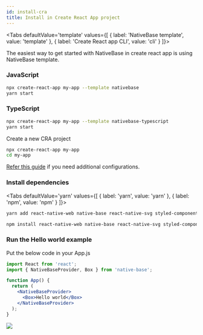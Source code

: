 ```yaml
---
id: install-cra
title: Install in Create React App project
---
```



  <Tabs
  defaultValue='template'
  values={[
  { label: 'NativeBase template', value: 'template' },
  { label: 'Create React app CLI', value: 'cli' }
  ]}>

  <TabItem value="template">

The easiest way to get started with NativeBase in create react app is using NativeBase template.

### JavaScript

```bash
npx create-react-app my-app --template nativebase
yarn start
```

### TypeScript

```bash
npx create-react-app my-app --template nativebase-typescript
yarn start
```

  </TabItem>

  <TabItem value="cli">

Create a new CRA project

```bash
npx create-react-app my-app
cd my-app
```

[Refer this guide](https://necolas.github.io/react-native-web/docs/installation/) if you need additional configurations.

### Install dependencies

  <Tabs
  defaultValue='yarn'
  values={[
  { label: 'yarn', value: 'yarn' },
  { label: 'npm', value: 'npm' }
  ]}>

  <TabItem value="yarn">

```bash
yarn add react-native-web native-base react-native-svg styled-components styled-system react-native-safe-area-context
```

  </TabItem>

  <TabItem value="npm">

```bash
npm install react-native-web native-base react-native-svg styled-components styled-system react-native-safe-area-context
```

  </TabItem>

  </Tabs>

### Run the Hello world example

Put the below code in your App.js

```jsx
import React from 'react';
import { NativeBaseProvider, Box } from 'native-base';

function App() {
  return (
    <NativeBaseProvider>
      <Box>Hello world</Box>
    </NativeBaseProvider>
  );
}
```

  </TabItem>

  </Tabs>

<div style={{ textAlign: 'center' }}>
  <img src="/img/minion.gif" />
</div>

<div className="tailwind">
  <div className="mt-4 mb-8">
    <div className="row pl-0 ml-0">
      <TileLink
        title="Customize NativeBaseProvider"
        url="setup-provider"
        description="NativeBaseProvider provides theme throughout your application"
        className="bg-blueGray-600 mt-2"
      />
      <TileLink
        title="Theme"
        url="default-theme"
        description="Read more about the default NativeBase theme and how to override it"
        className="bg-blueGray-600  mt-2"
      />
    </div>
    <div className="row mt-2 pl-0 ml-0">
      <TileLink
        title="Utility props"
        url="utility-props"
        description="Shorthands of commonly used styling props which maps with the provided theme"
        className="bg-blueGray-600"
      />
    </div>
  </div>
</div>
